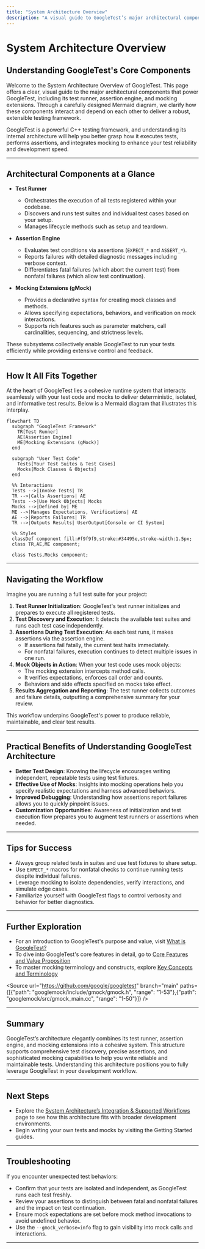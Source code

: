 ```yaml
---
title: "System Architecture Overview"
description: "A visual guide to GoogleTest’s major architectural components—including its test runner, assertion engine, and mocking extensions—accompanied by a mermaid diagram to clarify component interactions and dependencies."
---
```


# System Architecture Overview

## Understanding GoogleTest's Core Components

Welcome to the System Architecture Overview of GoogleTest. This page offers a clear, visual guide to the major architectural components that power GoogleTest, including its test runner, assertion engine, and mocking extensions. Through a carefully designed Mermaid diagram, we clarify how these components interact and depend on each other to deliver a robust, extensible testing framework.

GoogleTest is a powerful C++ testing framework, and understanding its internal architecture will help you better grasp how it executes tests, performs assertions, and integrates mocking to enhance your test reliability and development speed.

---

## Architectural Components at a Glance

- **Test Runner**
  - Orchestrates the execution of all tests registered within your codebase.
  - Discovers and runs test suites and individual test cases based on your setup.
  - Manages lifecycle methods such as setup and teardown.

- **Assertion Engine**
  - Evaluates test conditions via assertions (`EXPECT_*` and `ASSERT_*`).
  - Reports failures with detailed diagnostic messages including verbose context.
  - Differentiates fatal failures (which abort the current test) from nonfatal failures (which allow test continuation).

- **Mocking Extensions (gMock)**
  - Provides a declarative syntax for creating mock classes and methods.
  - Allows specifying expectations, behaviors, and verification on mock interactions.
  - Supports rich features such as parameter matchers, call cardinalities, sequencing, and strictness levels.

These subsystems collectively enable GoogleTest to run your tests efficiently while providing extensive control and feedback.

---

## How It All Fits Together

At the heart of GoogleTest lies a cohesive runtime system that interacts seamlessly with your test code and mocks to deliver deterministic, isolated, and informative test results. Below is a Mermaid diagram that illustrates this interplay.

```mermaid
flowchart TD
  subgraph "GoogleTest Framework"
    TR[Test Runner]
    AE[Assertion Engine]
    ME[Mocking Extensions (gMock)]
  end

  subgraph "User Test Code"
    Tests[Your Test Suites & Test Cases]
    Mocks[Mock Classes & Objects]
  end

  %% Interactions
  Tests -->|Invoke Tests| TR
  TR -->|Calls Assertions| AE
  Tests -->|Use Mock Objects| Mocks
  Mocks -->|Defined by| ME
  ME -->|Manages Expectations, Verifications| AE
  AE -->|Reports Failures| TR
  TR -->|Outputs Results| UserOutput[Console or CI System]

  %% Styles
  classDef component fill:#f9f9f9,stroke:#34495e,stroke-width:1.5px;
  class TR,AE,ME component;

  class Tests,Mocks component;
```

---

## Navigating the Workflow

Imagine you are running a full test suite for your project:

1. **Test Runner Initialization**: GoogleTest's test runner initializes and prepares to execute all registered tests.
2. **Test Discovery and Execution**: It detects the available test suites and runs each test case independently.
3. **Assertions During Test Execution**: As each test runs, it makes assertions via the assertion engine.
   - If assertions fail fatally, the current test halts immediately.
   - For nonfatal failures, execution continues to detect multiple issues in one run.
4. **Mock Objects in Action**: When your test code uses mock objects:
   - The mocking extension intercepts method calls.
   - It verifies expectations, enforces call order and counts.
   - Behaviors and side effects specified on mocks take effect.
5. **Results Aggregation and Reporting**: The test runner collects outcomes and failure details, outputting a comprehensive summary for your review.

This workflow underpins GoogleTest's power to produce reliable, maintainable, and clear test results.

---

## Practical Benefits of Understanding GoogleTest Architecture

- **Better Test Design**: Knowing the lifecycle encourages writing independent, repeatable tests using test fixtures.
- **Effective Use of Mocks**: Insights into mocking operations help you specify realistic expectations and harness advanced behaviors.
- **Improved Debugging**: Understanding how assertions report failures allows you to quickly pinpoint issues.
- **Customization Opportunities**: Awareness of initialization and test execution flow prepares you to augment test runners or assertions when needed.

---

## Tips for Success

- Always group related tests in suites and use test fixtures to share setup.
- Use `EXPECT_*` macros for nonfatal checks to continue running tests despite individual failures.
- Leverage mocking to isolate dependencies, verify interactions, and simulate edge cases.
- Familiarize yourself with GoogleTest flags to control verbosity and behavior for better diagnostics.

---

## Further Exploration

- For an introduction to GoogleTest's purpose and value, visit [What is GoogleTest?](../intro-product-core/what-is-googletest)
- To dive into GoogleTest's core features in detail, go to [Core Features and Value Proposition](../intro-product-core/core-features-value)
- To master mocking terminology and constructs, explore [Key Concepts and Terminology](../intro-product-core/core-concepts-terminology)


<Source url="https://github.com/google/googletest" branch="main" paths={[{"path": "googlemock/include/gmock/gmock.h", "range": "1-53"},{"path": "googlemock/src/gmock_main.cc", "range": "1-50"}]} />

---

## Summary

GoogleTest’s architecture elegantly combines its test runner, assertion engine, and mocking extensions into a cohesive system. This structure supports comprehensive test discovery, precise assertions, and sophisticated mocking capabilities to help you write reliable and maintainable tests. Understanding this architecture positions you to fully leverage GoogleTest in your development workflow.

---

## Next Steps

- Explore the [System Architecture’s Integration & Supported Workflows](../arch-diagram-integration/integration-and-workflows) page to see how this architecture fits with broader development environments.
- Begin writing your own tests and mocks by visiting the Getting Started guides.

---

## Troubleshooting

If you encounter unexpected test behaviors:

- Confirm that your tests are isolated and independent, as GoogleTest runs each test freshly.
- Review your assertions to distinguish between fatal and nonfatal failures and the impact on test continuation.
- Ensure mock expectations are set before mock method invocations to avoid undefined behavior.
- Use the `--gmock_verbose=info` flag to gain visibility into mock calls and interactions.

---